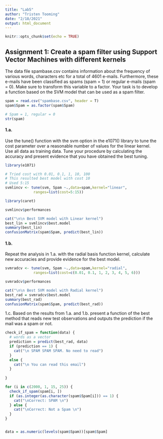 ```yaml
---
title: "Lab5"
author: "Tristen Tooming"
date: "2/18/2021"
output: html_document
---
```


```r
knitr::opts_chunk$set(echo = TRUE)
```

## Assignment 1: Create a spam filter using Support Vector Machines with different kernels

The data file spambase.csv contains information about the frequency of various words, characters etc for a total of 4601 e-mails. Furthermore, these e-mails have been classified as spams (spam = 1) or regular e-mails (spam = 0). Make sure to transform this variable to a factor. Your task is to develop a function based on the SVM model that can be used as a spam filter.

```r
spam = read.csv("spambase.csv", header = T)
spam$Spam = as.factor(spam$Spam)

# Spam = 1, regular = 0
str(spam)
```


#### 1.a.

Use the tune() function with the svm option in the e1071() library to tune the cost parameter over a reasonable number of values for the linear kernel. Use all data as training data. Tune your procedure by calculating the accuracy and present evidence that you have obtained the best tuning.

```r
library(e1071)

# Tried cost with 0.01, 0.1, 1, 10, 100
# This resulted best model with cost 10
# Used 5:15
svmlincv <- tune(svm, Spam ~.,data=spam,kernel="linear",
             ranges=list(cost=5:15))

```
```r
library(caret)

svmlincv$performances

cat("\n\n Best SVM model with Linear kernel")
best_lin = svmlincv$best.model
summary(best_lin)
confusionMatrix(spam$Spam, predict(best_lin))
```
> 

#### 1.b.

Repeat the analysis in 1.a. with the radial basis function kernel, calculate new accuracies and provide evidence for the best model.

```r
svmradcv <- tune(svm, Spam ~.,data=spam,kernel="radial",
             ranges=list(cost=c(0.01, 0.1, 1, 2, 3, 4, 5, 6)))
```
```r

svmradcv$performances

cat("\n\n Best SVM model with Radial kernel")
best_rad = svmradcv$best.model
summary(best_rad)
confusionMatrix(spam$Spam, predict(best_rad))
```


1.c. Based on the results from 1.a. and 1.b. present a function of the best method that reads new test observations and outputs the prediction if the mail was a spam or not.
```r

check_if_spam = function(data) {
  # words as a vector
  prediction = predict(best_rad, data)
  if (prediction == 1) {
    cat("\n SPAM SPAM SPAM. No need to read")
  }
  else {
    cat("\n You can read this email")
  }
    
}

for (i in c(2000, 1, 15, 25)) {
  check_if_spam(spam[i, ])
  if (as.integer(as.character(spam$Spam[i])) == 1) {
    cat("\nCorrect: SPAM \n")
  } else {
    cat("\nCorrect: Not a Spam \n")
  }
}


data = as.numeric(levels(spam$Spam))[spam$Spam]
```

